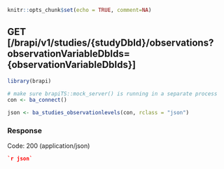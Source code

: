 ```r
knitr::opts_chunk$set(echo = TRUE, comment=NA)
```
## GET [/brapi/v1/studies/{studyDbId}/observations?observationVariableDbIds={observationVariableDbIds}]

```r
library(brapi)

# make sure brapiTS::mock_server() is running in a separate process
con <- ba_connect()

json <- ba_studies_observationlevels(con, rclass = "json")

```

### Response

Code: 200 (application/json)

```json
`r json`
```


